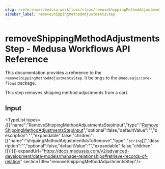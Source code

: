 ```yaml
---
slug: /references/medusa-workflows/steps/removeShippingMethodAdjustmentsStep
sidebar_label: removeShippingMethodAdjustmentsStep
---
```



# removeShippingMethodAdjustmentsStep - Medusa Workflows API Reference

This documentation provides a reference to the `removeShippingMethodAdjustmentsStep`. It belongs to the `@medusajs/core-flows` package.

This step removes shipping method adjustments from a cart.

## Input

<TypeList types={[{"name":"RemoveShippingMethodAdjustmentsStepInput","type":"[RemoveShippingMethodAdjustmentsStepInput](../../../../interfaces/core_flows.RemoveShippingMethodAdjustmentsStepInput/page.mdx)","optional":false,"defaultValue":"","description":"","expandable":false,"children":[{"name":"shippingMethodAdjustmentIdsToRemove","type":"`string`[]","description":"","optional":false,"defaultValue":"","expandable":false,"children":[]}]}]} expandUrl="https://docs.medusajs.com/v2/advanced-development/data-models/manage-relationships#retrieve-records-of-relation" sectionTitle="removeShippingMethodAdjustmentsStep"/>
